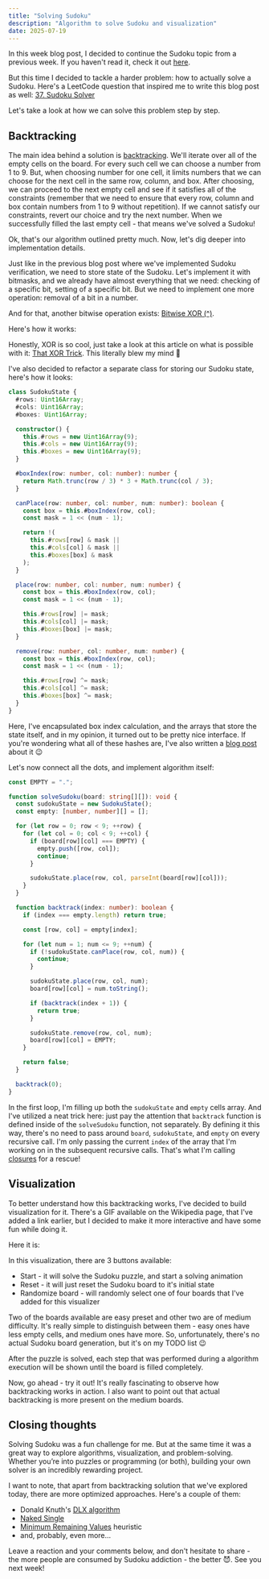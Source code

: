 ```yaml
---
title: "Solving Sudoku"
description: "Algorithm to solve Sudoku and visualization"
date: 2025-07-19
---
```



In this week blog post, I decided to continue the Sudoku topic from a previous week. If you haven't read it, check it out [here](/blog/sudoku-verification).

But this time I decided to tackle a harder problem: how to actually solve a Sudoku. Here's a LeetCode question that inspired me to write this blog post as well: [37. Sudoku Solver](https://leetcode.com/problems/sudoku-solver/description/)

Let's take a look at how we can solve this problem step by step.

## Backtracking

The main idea behind a solution is [backtracking](https://en.wikipedia.org/wiki/Backtracking). We'll iterate over all of the empty cells on the board. For every such cell we can choose a number from 1 to 9. But, when choosing number for one cell, it limits numbers that we can choose for the next cell in the same row, column, and box. After choosing, we can proceed to the next empty cell and see if it satisfies all of the constraints (remember that we need to ensure that every row, column and box contain numbers from 1 to 9 without repetition). If we cannot satisfy our constraints, revert our choice and try the next number. When we successfully filled the last empty cell - that means we've solved a Sudoku!

Ok, that's our algorithm outlined pretty much. Now, let's dig deeper into implementation details.

Just like in the previous blog post where we've implemented Sudoku verification, we need to store state of the Sudoku. Let's implement it with bitmasks, and we already have almost everything that we need: checking of a specific bit, setting of a specific bit. But we need to implement one more operation: removal of a bit in a number.

And for that, another bitwise operation exists: [Bitwise XOR (^)](https://developer.mozilla.org/en-US/docs/Web/JavaScript/Reference/Operators/Bitwise_XOR).

Here's how it works:

<BitwiseXorExample class="mx-auto max-w-[421px]" />

Honestly, XOR is so cool, just take a look at this article on what is possible with it: [That XOR Trick](https://florian.github.io/xor-trick/). This literally blew my mind 🤯

I've also decided to refactor a separate class for storing our Sudoku state, here's how it looks:

```typescript
class SudokuState {
  #rows: Uint16Array;
  #cols: Uint16Array;
  #boxes: Uint16Array;

  constructor() {
    this.#rows = new Uint16Array(9);
    this.#cols = new Uint16Array(9);
    this.#boxes = new Uint16Array(9);
  }

  #boxIndex(row: number, col: number): number {
    return Math.trunc(row / 3) * 3 + Math.trunc(col / 3);
  }

  canPlace(row: number, col: number, num: number): boolean {
    const box = this.#boxIndex(row, col);
    const mask = 1 << (num - 1);

    return !(
      this.#rows[row] & mask ||
      this.#cols[col] & mask ||
      this.#boxes[box] & mask
    );
  }

  place(row: number, col: number, num: number) {
    const box = this.#boxIndex(row, col);
    const mask = 1 << (num - 1);

    this.#rows[row] |= mask;
    this.#cols[col] |= mask;
    this.#boxes[box] |= mask;
  }

  remove(row: number, col: number, num: number) {
    const box = this.#boxIndex(row, col);
    const mask = 1 << (num - 1);

    this.#rows[row] ^= mask;
    this.#cols[col] ^= mask;
    this.#boxes[box] ^= mask;
  }
}
```

Here, I've encapsulated box index calculation, and the arrays that store the state itself, and in my opinion, it turned out to be pretty nice interface. If you're wondering what all of these hashes are, I've also written a [blog post](/blog/typescript-vs-javascript-private) about it 😉

Let's now connect all the dots, and implement algorithm itself:

```typescript
const EMPTY = ".";

function solveSudoku(board: string[][]): void {
  const sudokuState = new SudokuState();
  const empty: [number, number][] = [];

  for (let row = 0; row < 9; ++row) {
    for (let col = 0; col < 9; ++col) {
      if (board[row][col] === EMPTY) {
        empty.push([row, col]);
        continue;
      }

      sudokuState.place(row, col, parseInt(board[row][col]));
    }
  }

  function backtrack(index: number): boolean {
    if (index === empty.length) return true;

    const [row, col] = empty[index];

    for (let num = 1; num <= 9; ++num) {
      if (!sudokuState.canPlace(row, col, num)) {
        continue;
      }

      sudokuState.place(row, col, num);
      board[row][col] = num.toString();

      if (backtrack(index + 1)) {
        return true;
      }

      sudokuState.remove(row, col, num);
      board[row][col] = EMPTY;
    }

    return false;
  }

  backtrack(0);
}
```

In the first loop, I'm filling up both the `sudokuState` and `empty` cells array. And I've utilized a neat trick here: just pay the attention that `backtrack` function is defined inside of the `solveSudoku` function, not separately. By defining it this way, there's no need to pass around `board`, `sudokuState`, and `empty` on every recursive call. I'm only passing the current `index` of the array that I'm working on in the subsequent recursive calls. That's what I'm calling [closures](https://developer.mozilla.org/en-US/docs/Web/JavaScript/Guide/Closures) for a rescue!

## Visualization

To better understand how this backtracking works, I've decided to build visualization for it. There's a GIF available on the Wikipedia page, that I've added a link earlier, but I decided to make it more interactive and have some fun while doing it.

Here it is:

<SudokuSolverVisualization client:load />

In this visualization, there are 3 buttons available:

- Start - it will solve the Sudoku puzzle, and start a solving animation
- Reset - it will just reset the Sudoku board to it's initial state
- Randomize board - will randomly select one of four boards that I've added for this visualizer

Two of the boards available are easy preset and other two are of medium difficulty. It's really simple to distinguish between them - easy ones have less empty cells, and medium ones have more. So, unfortunately, there's no actual Sudoku board generation, but it's on my TODO list 😉

After the puzzle is solved, each step that was performed during a algorithm execution will be shown until the board is filled completely.

Now, go ahead - try it out! It's really fascinating to observe how backtracking works in action. I also want to point out that actual backtracking is more present on the medium boards.

## Closing thoughts

Solving Sudoku was a fun challenge for me. But at the same time it was a great way to explore algorithms, visualization, and problem-solving. Whether you’re into puzzles or programming (or both), building your own solver is an incredibly rewarding project.

I want to note, that apart from backtracking solution that we've explored today, there are more optimized approaches. Here's a couple of them:

- Donald Knuth's [DLX algorithm](https://en.wikipedia.org/wiki/Dancing_Links)
- [Naked Single](http://sudopedia.enjoysudoku.com/Naked_Single.html)
- [Minimum Remaining Values](https://www.alooba.com/skills/concepts/data-science/minimum-remaining-values/) heuristic
- and, probably, even more...

Leave a reaction and your comments below, and don't hesitate to share - the more people are consumed by Sudoku addiction - the better 😈. See you next week!
